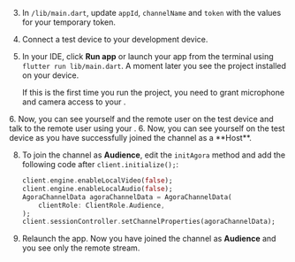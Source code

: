 <PlatformWrapper platform="flutter">

3.  In `/lib/main.dart`, update `appId`, `channelName` and `token` with the values for your temporary token.

1.  Connect a test device to your development device.

1.  In your IDE, click **Run app** or launch your app from the terminal using `flutter run lib/main.dart`. A moment later you see the project installed on your device.

    If this is the first time you run the project, you need to grant microphone and camera access to your <Vpl k="CLIENT"/>.

<ProductWrapper product="video-calling">
6. Now, you can see yourself and the remote user on the test device and talk to the remote user using your <Vpl k="CLIENT" />.
</ProductWrapper>

<ProductWrapper product="interactive-live-streaming">
6. Now, you can see yourself on the test device as you have successfully joined the channel as a **Host**.

8.  To join the channel as **Audience**, edit the `initAgora` method and add the following code after `client.initialize();`:

    ``` dart
    client.engine.enableLocalVideo(false);
    client.engine.enableLocalAudio(false);
    AgoraChannelData agoraChannelData = AgoraChannelData(
        clientRole: ClientRole.Audience,
    );
    client.sessionController.setChannelProperties(agoraChannelData);
    ```

9.  Relaunch the app. Now you have joined the channel as **Audience** and you see only the remote stream.
</ProductWrapper>

</PlatformWrapper>